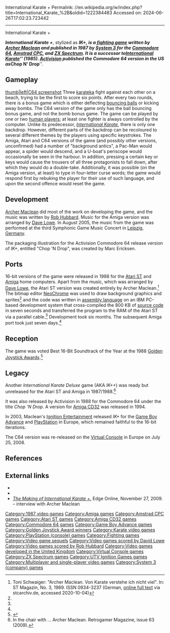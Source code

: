 International Karate +
Permalink: //en.wikipedia.org/w/index.php?title=International_Karate_%2B&oldid=1222384483
Accessed on: 2024-06-26T17:02:23.723442



------
International Karate +
{{Short description|Video game published by System 3 in 1987}}

{{Infobox video game
|width =
|title = International Karate +
|image = International Karate + cover.jpg
|image_size =
|caption = 
|developer = [[System 3 (company)|System 3]]
|publisher = System 3 <small>([[Europe]])</small><br/>[[Activision]] <small>([[United States|U.S.]])</small><br/>[[Ignition Entertainment]] <small>(PS1/GBA)</small>
|designer = [[Archer Maclean]]
|composer = [[Rob Hubbard]]
|series =
|engine =
|released = October 1987<br>'''Virtual Console''' (C64)<br>{{vgrelease|EU|July 25, 2008}}
|genre = [[Fighting game|Fighting]]
|modes = [[Single-player]], [[two player]]
|platforms = [[Commodore 64]], [[Amstrad CPC]], [[ZX Spectrum]], [[Atari ST]], [[Amiga]], [[Amiga CD32|CD32]], [[Game Boy Advance]], [[PlayStation]], [[Virtual Console]]
|alt = 
}}

'''''International Karate +''''', stylized as '''''IK+''''', is a [[fighting game]] written by [[Archer Maclean]] and published in 1987 by [[System 3 (company)|System 3]] for the [[Commodore 64]], [[Amstrad CPC]], and [[ZX Spectrum]]. It is a successor to ''[[International Karate]]'' (1985). [[Activision]] published the Commodore 64 version in the US as '''''Chop N' Drop'''''.

==Gameplay==
[[file:C64 IKPlus.png|thumb|left|C64 screenshot]]
Three [[Karate|karateka]] fight against each other on a beach, trying to be the first to score six points. After every two rounds, there is a bonus game which is either deflecting [[bouncing ball]]s or kicking away bombs. The C64 version of the game only has the ball bouncing bonus game, and not the bomb bonus game. The game can be played by one or two [[player (game)|human player]]s; at least one fighter is always controlled by the computer. Unlike its predecessor, ''[[International Karate]]'', there is only one backdrop. However, different parts of the backdrop can be recoloured to several different themes by the players using specific keystrokes. The Amiga, Atari and C64 versions of the game (and possibly other versions, unconfirmed) had a number of "background antics", a Pac-Man would appear, a spider would descend, and a U-boat's periscope would occasionally be seen in the harbour. In addition, pressing a certain key or keys would cause the trousers of all three protagonists to fall down, after which they would do a double-take. Additionally, it was possible (on the Amiga version, at least) to type in four-letter curse words; the game would respond first by rebuking the player for their use of such language, and upon the second offence would reset the game.

==Development==
[[Archer Maclean]] did most of the work on developing the game, and the music was written by [[Rob Hubbard]]. Music for the Amiga version was arranged by [[David Lowe (video game composer)|Dave Lowe]]. In August 2005, the music from the game was performed at the third Symphonic Game Music Concert in [[Leipzig]], [[Germany]].

The packaging illustration for the Activision Commodore 64 release version of ''IK+'', entitled "Chop 'N Drop", was created by Marc Ericksen.

==Ports==
16-bit versions of the game were released in 1988 for the [[Atari ST]] and [[Amiga]] home computers. Apart from the music, which was arranged by [[David Lowe (video game composer)|Dave Lowe]], the Atari ST version was created entirely by Archer Maclean.<ref name="schwaiger89">Toni Schwaiger: "Archer Maclean. Von Karate verstehe ich nicht viel". In: ST Magazin, No. 3, 1989. ISSN 0934-3237 (German, [http://www.stcarchiv.de/stm1989/03/archer-maclean online full text] via stcarchiv.de, accessed 2020-10-04)</ref> The bitmap editor [[NeoChrome]] was used to draw background graphics and sprites<ref name="schwaiger89" /> and the code was written in [[assembly language]] on an IBM PC-based development system that cross-compiled the 800&nbsp;KB of [[source code]] in seven seconds and transferred the program to the RAM of the Atari ST via a parallel cable.<ref name="schwaiger89" /> Development took six months. The subsequent Amiga port took just seven days.<ref name="schwaiger89" />

==Reception==
{{Video game reviews
| YSinclair = 7/10<ref>{{cite web |url=http://www.ysrnry.co.uk/articles/ikplus.htm |title=Archived copy |accessdate=2012-02-11 |url-status=dead |archiveurl=https://web.archive.org/web/20120213204800/http://www.ysrnry.co.uk/articles/ikplus.htm |archivedate=2012-02-13}}</ref>
| rev1 = ''[[Zzap!64]]''
| rev1Score = 97%<ref>{{Cite web|url=http://www.zzap64.co.uk/zzap100/100thspec5.html|title = Zzap!64 100th Issue Pull-Out Special Page 5}}</ref>
| award1Pub = Zzap!64
| award1 = Gold Medal
| award2Pub = [[Golden Joystick Award]]
| award2 = Best Soundtrack
| award3Pub = Crash
| award3 = Smash<ref>IK+ review, Crash magazine, issue 49, February 1988, page 88</ref>
}}
The game was voted Best 16-Bit Soundtrack of the Year at the 1988 [[Golden Joystick Awards]].<ref>{{Cite web|url=http://www.worldofspectrum.org/showmag.cgi?mag=C+VG/Issue092/Pages/CVG09200062.jpg|title = Computer & Video Games}}</ref>

==Legacy==
Another ''International Karate Deluxe'' game (AKA ''IK++'') was ready but unreleased for the Atari ST and Amiga in 1987/1988.<ref>In the chair with ... Archer Maclean. Retrogamer Magazine, issue 63 (2009).</ref>

It was also released by Activision in 1988 for the Commodore 64 under the title ''Chop 'N Drop''. A version for [[Amiga CD32]] was released in 1994.

In 2003, Maclean's [[Ignition Entertainment]] released ''IK+'' for the [[Game Boy Advance]] and [[PlayStation]] in Europe, which remained faithful to the 16-bit iterations.

The C64 version was re-released on the [[Virtual Console]] in Europe on July 25, 2008.

==References==
{{Reflist}}

==External links==
* {{lemon64 game|id=1271}}
* {{WoS game|id=0002503}}
* ''[https://archive.today/20120911153344/http://www.next-gen.biz/features/making-ik The Making of International Karate +.]'' Edge Online, November 27, 2009. – interview with Archer Maclean

{{Authority control}}

[[Category:1987 video games]]
[[Category:Amiga games]]
[[Category:Amstrad CPC games]]
[[Category:Atari ST games]]
[[Category:Amiga CD32 games]]
[[Category:Commodore 64 games]]
[[Category:Game Boy Advance games]]
[[Category:Golden Joystick Award winners]]
[[Category:Karate video games]]
[[Category:PlayStation (console) games]]
[[Category:Fighting games]]
[[Category:Video game sequels]]
[[Category:Video games scored by David Lowe]]
[[Category:Video games scored by Rob Hubbard]]
[[Category:Video games developed in the United Kingdom]]
[[Category:Virtual Console games]]
[[Category:ZX Spectrum games]]
[[Category:UTV Ignition Games games]]
[[Category:Multiplayer and single-player video games]]
[[Category:System 3 (company) games]]